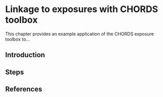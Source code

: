 # Linkage to exposures with CHORDS toolbox

This chapter provides an example application of the CHORDS exposure toolbox to...

## Introduction 

## Steps

## References

